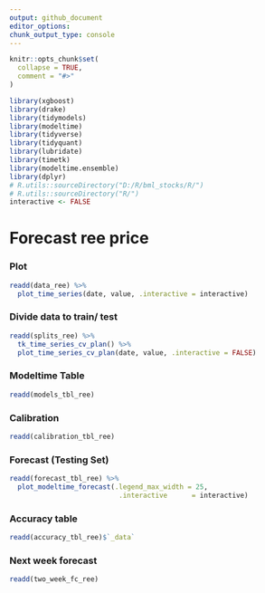 ```yaml
---
output: github_document
editor_options: 
chunk_output_type: console
---
```

  
  
```r
knitr::opts_chunk$set(
  collapse = TRUE,
  comment = "#>"
)
```

```r
library(xgboost)
library(drake)
library(tidymodels)
library(modeltime)
library(tidyverse)
library(tidyquant)
library(lubridate)
library(timetk)
library(modeltime.ensemble)
library(dplyr)
# R.utils::sourceDirectory("D:/R/bml_stocks/R/")
# R.utils::sourceDirectory("R/")
interactive <- FALSE
```

# Forecast ree price

### Plot
```r
readd(data_ree) %>%
  plot_time_series(date, value, .interactive = interactive)
```

### Divide data to train/ test

```r
readd(splits_ree) %>%
  tk_time_series_cv_plan() %>%
  plot_time_series_cv_plan(date, value, .interactive = FALSE)
```

### Modeltime Table

```r
readd(models_tbl_ree)
```

### Calibration
```r
readd(calibration_tbl_ree)
```


### Forecast (Testing Set)
```r

readd(forecast_tbl_ree) %>% 
  plot_modeltime_forecast(.legend_max_width = 25, 
                           .interactive      = interactive)
```

### Accuracy table
```r
readd(accuracy_tbl_ree)$`_data`

```
### Next week forecast
```r
readd(two_week_fc_ree)
```

